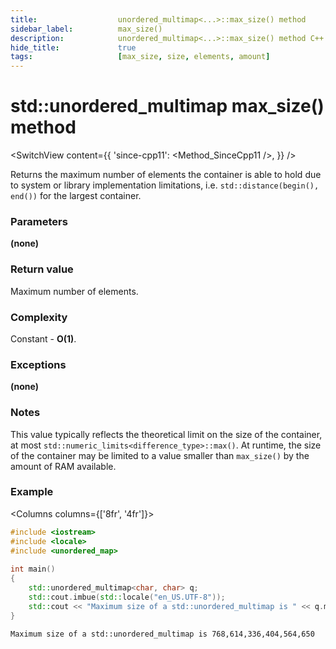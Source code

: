 ```yaml
---
title:					unordered_multimap<...>::max_size() method
sidebar_label:			max_size()
description:			unordered_multimap<...>::max_size() method C++ documentation
hide_title:				true
tags:					[max_size, size, elements, amount]
---
```



<!----------------- Codes ---------------------->

<!-- max_size() -->

# std::unordered_multimap max_size() method

<SwitchView content={{
    'since-cpp11': <Method_SinceCpp11 />,
    }} />

Returns the maximum number of elements the container is able to hold due to system or library implementation limitations, i.e. `std::distance(begin(), end())` for the largest container.

### Parameters

**(none)**

### Return value

Maximum number of elements.

### Complexity

Constant - **O(1)**.

### Exceptions

**(none)**

### Notes

This value typically reflects the theoretical limit on the size of the container, at most `std::numeric_limits<difference_type>::max()`.
At runtime, the size of the container may be limited to a value smaller than `max_size()` by the amount of RAM available.

### Example

<Columns columns={['8fr', '4fr']}>
<div>

```cpp title='Main.cpp' showLineNumbers
#include <iostream>
#include <locale>
#include <unordered_map>
 
int main()
{
    std::unordered_multimap<char, char> q;
    std::cout.imbue(std::locale("en_US.UTF-8"));    
    std::cout << "Maximum size of a std::unordered_multimap is " << q.max_size() << '\n';
}
```

</div>
<div>

```plaintext title="Possible output"
Maximum size of a std::unordered_multimap is 768,614,336,404,564,650
```

</div>
</Columns>
